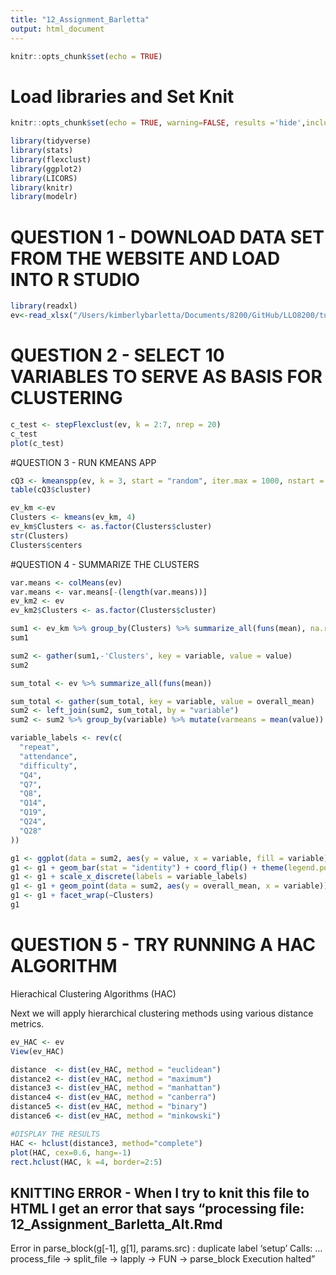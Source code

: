 ```yaml
---
title: "12_Assignment_Barletta"
output: html_document
---
```


```r
knitr::opts_chunk$set(echo = TRUE)
```

# Load libraries and Set Knit
```r
knitr::opts_chunk$set(echo = TRUE, warning=FALSE, results ='hide',include=TRUE,messages=FALSE)

library(tidyverse)
library(stats)
library(flexclust)
library(ggplot2)
library(LICORS)
library(knitr)
library(modelr)
```

# QUESTION 1 - DOWNLOAD DATA SET FROM THE WEBSITE AND LOAD INTO R STUDIO 

```r
library(readxl)
ev<-read_xlsx("/Users/kimberlybarletta/Documents/8200/GitHub/LLO8200/turkiyestudentevaluation_generic.xlsx")
```

# QUESTION 2 - SELECT 10 VARIABLES TO SERVE AS BASIS FOR CLUSTERING 

```r
c_test <- stepFlexclust(ev, k = 2:7, nrep = 20)
c_test
plot(c_test)
```

#QUESTION 3 - RUN KMEANS APP
```r
cQ3 <- kmeanspp(ev, k = 3, start = "random", iter.max = 1000, nstart = 50)
table(cQ3$cluster)
```

```r
ev_km <-ev
Clusters <- kmeans(ev_km, 4)
ev_km$Clusters <- as.factor(Clusters$cluster)
str(Clusters)
Clusters$centers
```

#QUESTION 4 - SUMMARIZE THE CLUSTERS 
```r
var.means <- colMeans(ev)
var.means <- var.means[-(length(var.means))]
ev_km2 <- ev
ev_km2$Clusters <- as.factor(Clusters$cluster)

sum1 <- ev_km %>% group_by(Clusters) %>% summarize_all(funs(mean), na.rm = TRUE)
sum1

sum2 <- gather(sum1,-'Clusters', key = variable, value = value)
sum2

sum_total <- ev %>% summarize_all(funs(mean))

sum_total <- gather(sum_total, key = variable, value = overall_mean)
sum2 <- left_join(sum2, sum_total, by = "variable")
sum2 <- sum2 %>% group_by(variable) %>% mutate(varmeans = mean(value))

variable_labels <- rev(c(  
  "repeat",
  "attendance",
  "difficulty",
  "Q4",
  "Q7",
  "Q8",
  "Q14",
  "Q19",
  "Q24",
  "Q28"
))

g1 <- ggplot(data = sum2, aes(y = value, x = variable, fill = variable))
g1 <- g1 + geom_bar(stat = "identity") + coord_flip() + theme(legend.position = "none")
g1 <- g1 + scale_x_discrete(labels = variable_labels)
g1 <- g1 + geom_point(data = sum2, aes(y = overall_mean, x = variable))
g1 <- g1 + facet_wrap(~Clusters)
g1

```

# QUESTION 5 - TRY RUNNING A HAC ALGORITHM 

Hierachical Clustering Algorithms (HAC)

Next we will apply hierarchical clustering methods using various distance metrics. 

```r
ev_HAC <- ev
View(ev_HAC)

distance  <- dist(ev_HAC, method = "euclidean")
distance2 <- dist(ev_HAC, method = "maximum")
distance3 <- dist(ev_HAC, method = "manhattan")
distance4 <- dist(ev_HAC, method = "canberra")
distance5 <- dist(ev_HAC, method = "binary")
distance6 <- dist(ev_HAC, method = "minkowski")

#DISPLAY THE RESULTS
HAC <- hclust(distance3, method="complete")
plot(HAC, cex=0.6, hang=-1)
rect.hclust(HAC, k =4, border=2:5)
```
## KNITTING ERROR - When I try to knit this file to HTML I get an error that says "processing file: 12_Assignment_Barletta_Alt.Rmd
Error in parse_block(g[-1], g[1], params.src) : duplicate label 'setup'
Calls: <Anonymous> ... process_file -> split_file -> lapply -> FUN -> parse_block
Execution halted"